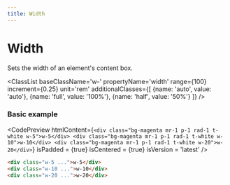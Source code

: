 ```yaml
---
title: Width
---
```



# Width

Sets the width of an element's content box.

<ClassList 
  baseClassName='w-' 
  propertyName='width' 
  range={100} 
  increment={0.25} 
  unit='rem' 
  additionalClasses={[
    {name: 'auto', value: 'auto'},
    {name: 'full', value: '100%'},
    {name: 'half', value: '50%'}
  ]} 
/>

### Basic example

<CodePreview
  htmlContent={`
    <div class="bg-magenta mr-1 p-1 rad-1 t-white w-5">w-5</div>
    <div class="bg-magenta mr-1 p-1 rad-1 t-white w-10">w-10</div>
    <div class="bg-magenta mr-1 p-1 rad-1 t-white w-20">w-20</div>
  `}
  isPadded = {true}
  isCentered = {true}
  isVersion = 'latest'
/>

```html
<div class="w-5 ...">w-5</div>
<div class="w-10 ...">w-10</div>
<div class="w-20 ...">w-20</div>
```
